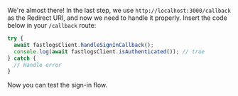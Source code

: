 We're almost there! In the last step, we use `http://localhost:3000/callback` as the Redirect URI, and now we need to handle it properly. Insert the code below in your `/callback` route:

```ts
try {
  await fastlogsClient.handleSignInCallback();
  console.log(await fastlogsClient.isAuthenticated()); // true
} catch {
  // Handle error
}
```

Now you can test the sign-in flow.
